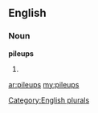==English==

===Noun===
'''pileups'''

# {{plural of|[[pileup]]}}

[[Category:English plurals]]

[[ar:pileups]]
[[my:pileups]]